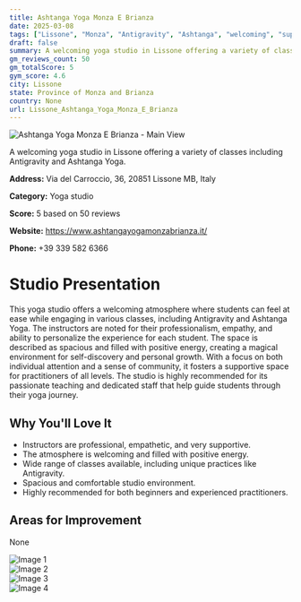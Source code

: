 ```yaml
---
title: Ashtanga Yoga Monza E Brianza
date: 2025-03-08
tags: ["Lissone", "Monza", "Antigravity", "Ashtanga", "welcoming", "supportive atmosphere", "Lissone"]  
draft: false
summary: A welcoming yoga studio in Lissone offering a variety of classes including Antigravity and Ashtanga Yoga.
gm_reviews_count: 50
gm_totalScore: 5
gym_score: 4.6
city: Lissone
state: Province of Monza and Brianza
country: None
url: Lissone_Ashtanga_Yoga_Monza_E_Brianza
---
```


<div className="aspect-[16/9] relative my-8">
  <img 
    src="https://lh5.googleusercontent.com/p/AF1QipMbfepbYzoHBpYZ9qzvTJW-z1V0jJSSuGEv_HYe=w1920-h1080-k-no"
    alt="Ashtanga Yoga Monza E Brianza - Main View"
    className="object-cover absolute inset-0 w-full h-full rounded-lg"
  />
</div>

A welcoming yoga studio in Lissone offering a variety of classes including Antigravity and Ashtanga Yoga.

**Address:** Via del Carroccio, 36, 20851 Lissone MB, Italy

**Category:** Yoga studio

**Score:** 5 based on 50 reviews

**Website:** https://www.ashtangayogamonzabrianza.it/

**Phone:** +39 339 582 6366

# Studio Presentation

This yoga studio offers a welcoming atmosphere where students can feel at ease while engaging in various classes, including Antigravity and Ashtanga Yoga. The instructors are noted for their professionalism, empathy, and ability to personalize the experience for each student. The space is described as spacious and filled with positive energy, creating a magical environment for self-discovery and personal growth. With a focus on both individual attention and a sense of community, it fosters a supportive space for practitioners of all levels. The studio is highly recommended for its passionate teaching and dedicated staff that help guide students through their yoga journey.



## Why You'll Love It

- Instructors are professional, empathetic, and very supportive.
- The atmosphere is welcoming and filled with positive energy.
- Wide range of classes available, including unique practices like Antigravity.
- Spacious and comfortable studio environment.
- Highly recommended for both beginners and experienced practitioners.

## Areas for Improvement

None

<div className="grid grid-cols-1 xl:grid-cols-2 gap-4 my-8">
<div className="aspect-[4/3] relative"><img src="https://lh3.googleusercontent.com/gps-cs-s/AB5caB_RhXbtS3VxQRZBvgEo16rzrv6hmRQRP8zZDCxXyStBCxzwV0v2CyZczkYMdvyZ2ViBulLlTfwqwPMdIv3tPgYrrZGuLaoDiT3aq73ISoR-iYD4tBegjsdsvGtv65DB65DNPCc=w1920-h1080-k-no" alt="Image 1" className="object-cover absolute inset-0 w-full h-full rounded-lg" /></div>
<div className="aspect-[4/3] relative"><img src="https://lh5.googleusercontent.com/p/AF1QipMuqyKdToJiLePkUHg6FwMj05d0Jsd94p5oEt0F=w1920-h1080-k-no" alt="Image 2" className="object-cover absolute inset-0 w-full h-full rounded-lg" /></div>
<div className="aspect-[4/3] relative"><img src="https://lh3.googleusercontent.com/gps-cs-s/AB5caB9maVNBWuWTPMDDpWYDxnFM1r2I6V4vE27Vpu-GaOz1VxymFEMgG5EVYUpQ18l_oJykcO-mzYk-rRAHuGuQsO9aqzig5TQdOu-xJRRaLWx-EOE_KNUY-tp2sIOlLndm5mxVmqfNxQ=w1920-h1080-k-no" alt="Image 3" className="object-cover absolute inset-0 w-full h-full rounded-lg" /></div>
<div className="aspect-[4/3] relative"><img src="https://lh5.googleusercontent.com/p/AF1QipObYCJDtZbcY_CVy6ML4dR6gru5kofwGIsZM-bZ=w1920-h1080-k-no" alt="Image 4" className="object-cover absolute inset-0 w-full h-full rounded-lg" /></div>
</div>